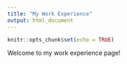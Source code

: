 ```yaml
---
title: "My Work Experience"
output: html_document
---
```


```r
knitr::opts_chunk$set(echo = TRUE)
```

Welcome to my work experience page! 